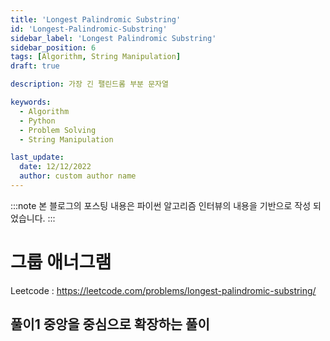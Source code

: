 ```yaml
---
title: 'Longest Palindromic Substring'
id: 'Longest-Palindromic-Substring'
sidebar_label: 'Longest Palindromic Substring'
sidebar_position: 6
tags: [Algorithm, String Manipulation]
draft: true

description: 가장 긴 팰린드롬 부분 문자열

keywords:
  - Algorithm
  - Python
  - Problem Solving
  - String Manipulation

last_update:
  date: 12/12/2022
  author: custom author name
---
```



:::note
본 블로그의 포스팅 내용은 파이썬 알고리즘 인터뷰의 내용을 기반으로 작성 되었습니다.
:::

# 그룹 애너그램

Leetcode : https://leetcode.com/problems/longest-palindromic-substring/

## 풀이1 중앙을 중심으로 확장하는 풀이

<Tabs>
<TabItem value="py" label="Python">

```py title="longest_palindromic_substring.py" showLineNumbers

```

</TabItem>

<TabItem value="js" label="JavaScript">

```js title="longestPalindromicSubstring.js" showLineNumbers

```

</TabItem>
</Tabs>



<!--
## 성능

| 풀이 | 방식 | 실행 시간 |
|:----------|:----------:|:----------:|
| 1 | 리스트 컴프리헨션, Counter 객체 사용 | 42ms |
-->